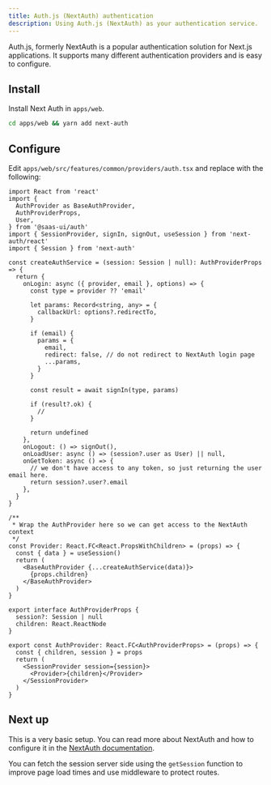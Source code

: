 ```yaml
---
title: Auth.js (NextAuth) authentication
description: Using Auth.js (NextAuth) as your authentication service.
---
```


Auth.js, formerly NextAuth is a popular authentication solution for Next.js
applications. It supports many different authentication providers and is easy to
configure.

## Install

Install Next Auth in `apps/web`.

```bash
cd apps/web && yarn add next-auth
```

## Configure

Edit `apps/web/src/features/common/providers/auth.tsx` and replace with the following:

```tsx
import React from 'react'
import {
  AuthProvider as BaseAuthProvider,
  AuthProviderProps,
  User,
} from '@saas-ui/auth'
import { SessionProvider, signIn, signOut, useSession } from 'next-auth/react'
import { Session } from 'next-auth'

const createAuthService = (session: Session | null): AuthProviderProps => {
  return {
    onLogin: async ({ provider, email }, options) => {
      const type = provider ?? 'email'

      let params: Record<string, any> = {
        callbackUrl: options?.redirectTo,
      }

      if (email) {
        params = {
          email,
          redirect: false, // do not redirect to NextAuth login page
          ...params,
        }
      }

      const result = await signIn(type, params)

      if (result?.ok) {
        //
      }

      return undefined
    },
    onLogout: () => signOut(),
    onLoadUser: async () => (session?.user as User) || null,
    onGetToken: async () => {
      // we don't have access to any token, so just returning the user email here.
      return session?.user?.email
    },
  }
}

/**
 * Wrap the AuthProvider here so we can get access to the NextAuth context
 */
const Provider: React.FC<React.PropsWithChildren> = (props) => {
  const { data } = useSession()
  return (
    <BaseAuthProvider {...createAuthService(data)}>
      {props.children}
    </BaseAuthProvider>
  )
}

export interface AuthProviderProps {
  session?: Session | null
  children: React.ReactNode
}

export const AuthProvider: React.FC<AuthProviderProps> = (props) => {
  const { children, session } = props
  return (
    <SessionProvider session={session}>
      <Provider>{children}</Provider>
    </SessionProvider>
  )
}
```

## Next up

This is a very basic setup. You can read more about NextAuth and how to configure
it in the [NextAuth documentation](https://next-auth.js.org/).

You can fetch the session server side using the `getSession` function to improve page load times and use middleware to protect routes.

